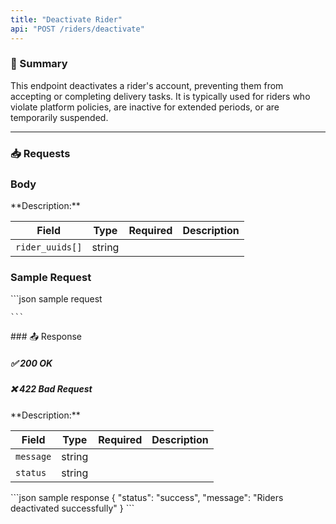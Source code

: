 ```yaml
---
title: "Deactivate Rider"
api: "POST /riders/deactivate"
---
```



### 📝 Summary

This endpoint deactivates a rider's account, preventing them from accepting or completing delivery tasks. It is typically used for riders who violate platform policies, are inactive for extended periods, or are temporarily suspended.

---



### 📥 Requests
### Body
<Expandable>
**Description:** 

| **Field**   | **Type** | **Required** | **Description**          |
|-------------|----------|-------------:|---------------------------|
| `rider_uuids[]`   | string   |        |          |
</Expandable>

### Sample Request
<Expandable>
    ```json sample request
    
    
    ```
</Expandable>
### 📤 Response

##### ✅ 200 OK
##### ❌ 422 Bad Request

<Expandable>
**Description:** 

| **Field**   | **Type** | **Required** | **Description**          |
|-------------|----------|-------------:|---------------------------|
| `message`   | string   |        |           |
| `status`  |   string| |   |   |
</Expandable>

<ResponseExample>
    ```json sample response
    {
    "status": "success",
    "message": "Riders deactivated successfully"
}
    ```
</ResponseExample>


